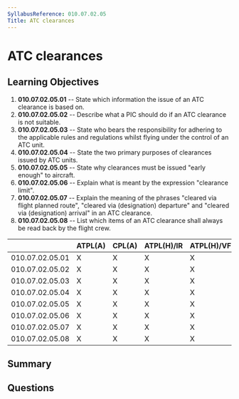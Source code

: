 ```yaml
---
SyllabusReference: 010.07.02.05
Title: ATC clearances
---
```


# ATC clearances

## Learning Objectives

1.  **010.07.02.05.01** -- State which information the issue of an ATC clearance
    is based on.
2.  **010.07.02.05.02** -- Describe what a PIC should do if an ATC clearance is
    not suitable.
3.  **010.07.02.05.03** -- State who bears the responsibility for adhering to the
    applicable rules and regulations whilst flying under the control of an ATC
    unit.
4.  **010.07.02.05.04** -- State the two primary purposes of clearances issued by
    ATC units.
5.  **010.07.02.05.05** -- State why clearances must be issued "early enough" to
    aircraft.
6.  **010.07.02.05.06** -- Explain what is meant by the expression "clearance
    limit".
7.  **010.07.02.05.07** -- Explain the meaning of the phrases "cleared via flight
    planned route", "cleared via (designation) departure" and "cleared via
    (designation) arrival" in an ATC clearance.
8.  **010.07.02.05.08** -- List which items of an ATC clearance shall always be
    read back by the flight crew.

|                 | ATPL(A) | CPL(A) | ATPL(H)/IR | ATPL(H)/VFR | CPL(H) | IR | CBIR(A) |
| --------------- | ------- | ------ | ---------- | ----------- | ------ | -- | ------- |
| 010.07.02.05.01 | X       | X      | X          | X           | X      | X  | X       |
| 010.07.02.05.02 | X       | X      | X          | X           | X      | X  | X       |
| 010.07.02.05.03 | X       | X      | X          | X           | X      | X  | X       |
| 010.07.02.05.04 | X       | X      | X          | X           | X      | X  |         |
| 010.07.02.05.05 | X       | X      | X          | X           | X      | X  |         |
| 010.07.02.05.06 | X       | X      | X          | X           | X      | X  | X       |
| 010.07.02.05.07 | X       | X      | X          | X           | X      | X  | X       |
| 010.07.02.05.08 | X       | X      | X          | X           | X      | X  | X       |

## Summary

## Questions
